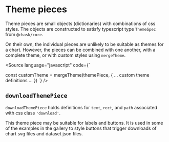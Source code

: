 
<Meta title="Addons/Themes/Theme pieces" />

# Theme pieces

Theme pieces are small objects (dictionaries) with combinations of css styles. The objects are
constructed to satisfy typescript type `ThemeSpec` from `@chask/core`.

On their own, the individual pieces are unlikely to be suitable as themes for a chart.
However, the pieces can be combined with one another, with a complete theme, or with
custom styles using `mergeTheme`.

<Source
    language="javascript"
    code={`

const customTheme = mergeTheme(themePiece, {
... custom theme definitions ...
})
`}
/>

## `downloadThemePiece`

`downloadThemePiece` holds definitions for `text`, `rect`, and `path` associated with css class `'download'`.

This theme piece may be suitable for labels and buttons.
It is used in some of the examples in the gallery to style buttons that trigger downloads of chart svg files and dataset json files.

<Canvas>
    <Story name="download">
        <ThemeController
            chart={PieceDownloadChart}
            chartId={'pieceDownload'}
            themes={{ downloadThemePiece, defaultTheme }}
        />
    </Story>
</Canvas>
